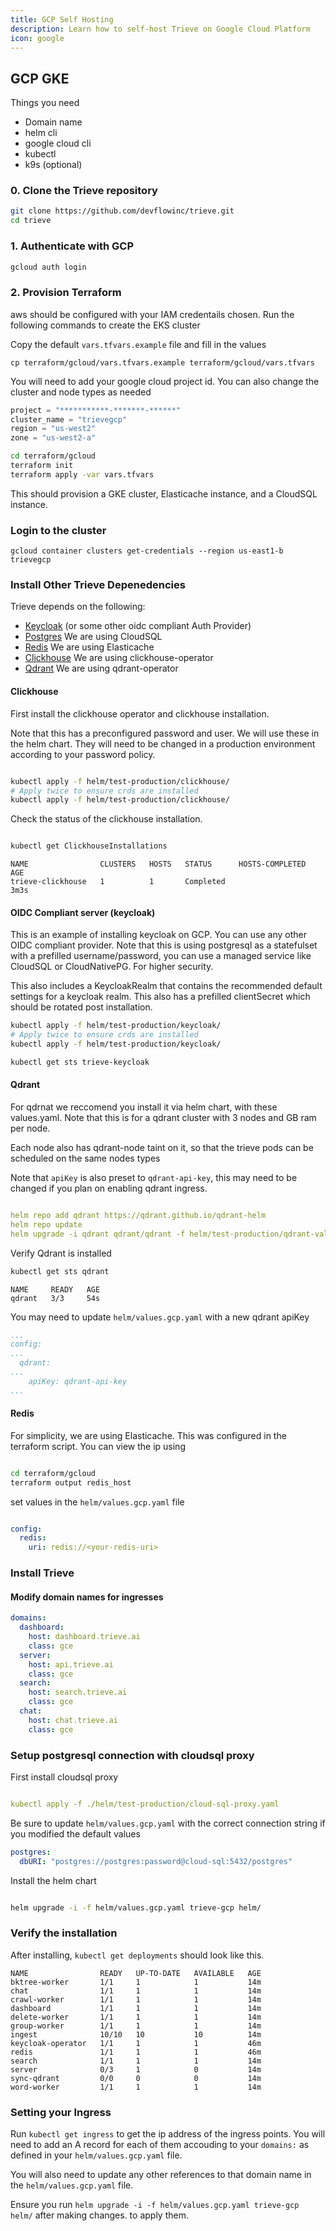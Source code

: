 ```yaml
---
title: GCP Self Hosting
description: Learn how to self-host Trieve on Google Cloud Platform
icon: google
---
```


## GCP GKE

Things you need

- Domain name
- helm cli
- google cloud cli
- kubectl
- k9s (optional)

### 0. Clone the Trieve repository

```sh
git clone https://github.com/devflowinc/trieve.git
cd trieve
```


### 1. Authenticate with GCP

```sh
gcloud auth login
```

### 2. Provision Terraform

aws should be configured with your IAM credentails chosen. Run the following commands to create the EKS cluster

Copy the default `vars.tfvars.example` file and fill in the values

```
cp terraform/gcloud/vars.tfvars.example terraform/gcloud/vars.tfvars
```

You will need to add your google cloud project id. You can also change the cluster and node types as needed

```vars.tfvars
project = "***********-*******-******"
cluster_name = "trievegcp"
region = "us-west2"
zone = "us-west2-a"
```

```sh
cd terraform/gcloud
terraform init
terraform apply -var vars.tfvars
```

This should provision a GKE cluster, Elasticache instance, and a CloudSQL instance.

### Login to the cluster

```
gcloud container clusters get-credentials --region us-east1-b trievegcp
```

### Install Other Trieve Depenedencies

Trieve depends on the following:
- [Keycloak](https://www.keycloak.org/) (or some other oidc compliant Auth Provider)
- [Postgres](https://www.postgresql.org/) We are using CloudSQL
- [Redis](https://redis.io/) We are using Elasticache
- [Clickhouse](https://clickhouse.tech/) We are using clickhouse-operator
- [Qdrant](https://qdrant.tech/) We are using qdrant-operator

#### Clickhouse


First install the clickhouse operator and clickhouse installation.

Note that this has a preconfigured password and user. We will use these in the helm chart.
They will need to be changed in a production environment according to your password policy.

```sh

kubectl apply -f helm/test-production/clickhouse/
# Apply twice to ensure crds are installed
kubectl apply -f helm/test-production/clickhouse/

```

Check the status of the clickhouse installation.

```sh

kubectl get ClickhouseInstallations

```

```
NAME                CLUSTERS   HOSTS   STATUS      HOSTS-COMPLETED   AGE
trieve-clickhouse   1          1       Completed                     3m3s
```

#### OIDC Compliant server (keycloak)

This is an example of installing keycloak on GCP. You can use any other OIDC compliant provider.
Note that this is using postgresql as a statefulset with a prefilled username/password, you can use a managed service like CloudSQL or CloudNativePG.
For higher security.

This also includes a KeycloakRealm that contains the recommended default settings for a keycloak realm. This also has a prefilled clientSecret which
should be rotated post installation.

```sh
kubectl apply -f helm/test-production/keycloak/
# Apply twice to ensure crds are installed
kubectl apply -f helm/test-production/keycloak/
```

```sh
kubectl get sts trieve-keycloak
```

#### Qdrant

For qdrnat we reccomend you install it via helm chart, with these values.yaml.
Note that this is for a qdrant cluster with 3 nodes and GB ram per node.

Each node also has qdrant-node taint on it, so that the trieve pods can be scheduled on the same nodes types

Note that `apiKey` is also preset to `qdrant-api-key`, this may need to be changed if you plan on enabling 
qdrant ingress.

```yaml

helm repo add qdrant https://qdrant.github.io/qdrant-helm
helm repo update
helm upgrade -i qdrant qdrant/qdrant -f helm/test-production/qdrant-values.yaml

```

Verify Qdrant is installed

```sh
kubectl get sts qdrant
```

```
NAME     READY   AGE
qdrant   3/3     54s
```

You may need to update `helm/values.gcp.yaml` with a new qdrant apiKey

```yaml
...
config:
...
  qdrant:
...
    apiKey: qdrant-api-key
...
```

#### Redis

For simplicity, we are using Elasticache. This was configured in the terraform script. You can view the ip using

```sh

cd terraform/gcloud
terraform output redis_host

```

set values in the `helm/values.gcp.yaml` file

```yaml

config:
  redis:
    uri: redis://<your-redis-uri>

```

### Install Trieve

#### Modify domain names for ingresses

```yaml
domains:
  dashboard:
    host: dashboard.trieve.ai
    class: gce
  server:
    host: api.trieve.ai
    class: gce
  search:
    host: search.trieve.ai
    class: gce
  chat:
    host: chat.trieve.ai
    class: gce
```

### Setup postgresql connection with cloudsql proxy

First install cloudsql proxy

```yaml

kubectl apply -f ./helm/test-production/cloud-sql-proxy.yaml

```

Be sure to update `helm/values.gcp.yaml` with the correct connection string if you modified the default values

```yaml
postgres:
  dbURI: "postgres://postgres:password@cloud-sql:5432/postgres"
```

Install the helm chart

```sh

helm upgrade -i -f helm/values.gcp.yaml trieve-gcp helm/

```

### Verify the installation

After installing, `kubectl get deployments` should look like this.

```
NAME                READY   UP-TO-DATE   AVAILABLE   AGE
bktree-worker       1/1     1            1           14m
chat                1/1     1            1           14m
crawl-worker        1/1     1            1           14m
dashboard           1/1     1            1           14m
delete-worker       1/1     1            1           14m
group-worker        1/1     1            1           14m
ingest              10/10   10           10          14m
keycloak-operator   1/1     1            1           46m
redis               1/1     1            1           46m
search              1/1     1            1           14m
server              0/3     1            0           14m
sync-qdrant         0/0     0            0           14m
word-worker         1/1     1            1           14m
```

### Setting your Ingress

Run `kubectl get ingress` to get the ip address of the ingress points.
You will need to add an A record for each of them accouding to your `domains:` as defined
in your `helm/values.gcp.yaml` file.

You will also need to update any other references to that domain name in the `helm/values.gcp.yaml` file.

Ensure you run `helm upgrade -i -f helm/values.gcp.yaml trieve-gcp helm/` after making changes. to apply them.
